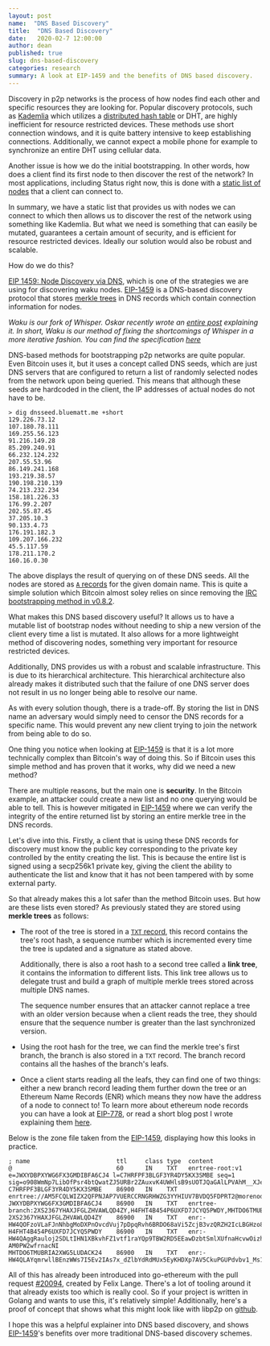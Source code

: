 ```yaml
---
layout: post
name:  "DNS Based Discovery"
title:  "DNS Based Discovery"
date:   2020-02-7 12:00:00
author: dean
published: true
slug: dns-based-discovery
categories: research
summary: A look at EIP-1459 and the benefits of DNS based discovery.
---
```



<DocMetadata />

Discovery in p2p networks is the process of how nodes find each other and specific resources they are looking for. Popular discovery protocols, such as [Kademlia](https://pdos.csail.mit.edu/~petar/papers/maymounkov-kademlia-lncs.pdf) which utilizes a [distributed hash table](https://en.wikipedia.org/wiki/Distributed_hash_table) or DHT, are highly inefficient for resource restricted devices. These methods use short connection windows, and it is quite battery intensive to keep establishing connections. Additionally, we cannot expect a mobile phone for example to synchronize an entire DHT using cellular data.

Another issue is how we do the initial bootstrapping. In other words, how does a client find its first node to then discover the rest of the network? In most applications, including Status right now, this is done with a [static list of nodes](https://specs.status.im/spec/1#bootstrapping) that a client can connect to.

In summary, we have a static list that provides us with nodes we can connect to which then allows us to discover the rest of the network using something like Kademlia. But what we need is something that can easily be mutated, guarantees a certain amount of security, and is efficient for resource restricted devices. Ideally our solution would also be robust and scalable.

How do we do this? 

[EIP 1459: Node Discovery via DNS](https://eips.ethereum.org/EIPS/eip-1459), which is one of the strategies we are using for discovering waku nodes. [EIP-1459](https://eips.ethereum.org/EIPS/eip-1459) is a DNS-based discovery protocol that stores [merkle trees](https://en.wikipedia.org/wiki/Merkle_tree) in DNS records which contain connection information for nodes.

*Waku is our fork of Whisper. Oskar recently wrote an [entire post](https://vac.dev/fixing-whisper-with-waku) explaining it. In short, Waku is our method of fixing the shortcomings of Whisper in a more iterative fashion. You can find the specification [here](https://rfc.vac.dev/spec/6/)*

DNS-based methods for bootstrapping p2p networks are quite popular. Even Bitcoin uses it, but it uses a concept called DNS seeds, which are just DNS servers that are configured to return a list of randomly selected nodes from the network upon being queried. This means that although these seeds are hardcoded in the client, the IP addresses of actual nodes do not have to be.

```console
> dig dnsseed.bluematt.me +short
129.226.73.12
107.180.78.111
169.255.56.123
91.216.149.28
85.209.240.91
66.232.124.232
207.55.53.96
86.149.241.168
193.219.38.57
190.198.210.139
74.213.232.234
158.181.226.33
176.99.2.207
202.55.87.45
37.205.10.3
90.133.4.73
176.191.182.3
109.207.166.232
45.5.117.59
178.211.170.2
160.16.0.30
```

The above displays the result of querying on of these DNS seeds. All the nodes are stored as [`A` records](https://simpledns.plus/help/a-records) for the given domain name. This is quite a simple solution which Bitcoin almost soley relies on since removing the [IRC bootstrapping method in v0.8.2](https://en.bitcoin.it/wiki/Network#IRC).

What makes this DNS based discovery useful? It allows us to have a mutable list of bootstrap nodes without needing to ship a new version of the client every time a list is mutated. It also allows for a more lightweight method of discovering nodes, something very important for resource restricted devices.

Additionally, DNS provides us with a robust and scalable infrastructure. This is due to its hierarchical architecture. This hierarchical architecture also already makes it distributed such that the failure of one DNS server does not result in us no longer being able to resolve our name.

As with every solution though, there is a trade-off. By storing the list in DNS name an adversary would simply need to censor the DNS records for a specific name. This would prevent any new client trying to join the network from being able to do so.

One thing you notice when looking at [EIP-1459](https://eips.ethereum.org/EIPS/eip-1459) is that it is a lot more technically complex than Bitcoin's way of doing this. So if Bitcoin uses this simple method and has proven that it works, why did we need a new method?

There are multiple reasons, but the main one is **security**. In the Bitcoin example, an attacker could create a new list and no one querying would be able to tell. This is however mitigated in [EIP-1459](https://eips.ethereum.org/EIPS/eip-1459) where we can verify the integrity of the entire returned list by storing an entire merkle tree in the DNS records.

Let's dive into this. Firstly, a client that is using these DNS records for discovery must know the public key corresponding to the private key controlled by the entity creating the list. This is because the entire list is signed using a secp256k1 private key, giving the client the ability to authenticate the list and know that it has not been tampered with by some external party.

So that already makes this a lot safer than the method Bitcoin uses. But how are these lists even stored? As previously stated they are stored using **merkle trees** as follows:
 - The root of the tree is stored in a [`TXT` record](https://simpledns.plus/help/txt-records), this record contains the tree's root hash, a sequence number which is incremented every time the tree is updated and a signature as stated above. 
 
    Additionally, there is also a root hash to a second tree called a **link tree**, it contains the information to different lists. This link tree allows us to delegate trust and build a graph of multiple merkle trees stored across multiple DNS names.

    The sequence number ensures that an attacker cannot replace a tree with an older version because when a client reads the tree, they should ensure that the sequence number is greater than the last synchronized version.
    
- Using the root hash for the tree, we can find the merkle tree's first branch, the branch is also stored in a `TXT` record. The branch record contains all the hashes of the branch's leafs.

- Once a client starts reading all the leafs, they can find one of two things: either a new branch record leading them further down the tree or an Ethereum Name Records (ENR) which means they now have the address of a node to connect to! To learn more about ethereum node records you can have a look at [EIP-778](https://eips.ethereum.org/EIPS/eip-778), or read a short blog post I wrote explaining them [here](https://dean.eigenmann.me/blog/2020/01/21/network-addresses-in-ethereum/#enr).

Below is the zone file taken from the [EIP-1459](https://eips.ethereum.org/EIPS/eip-1459), displaying how this looks in practice.

```
; name                        ttl     class type  content
@                             60      IN    TXT   enrtree-root:v1 e=JWXYDBPXYWG6FX3GMDIBFA6CJ4 l=C7HRFPF3BLGF3YR4DY5KX3SMBE seq=1 sig=o908WmNp7LibOfPsr4btQwatZJ5URBr2ZAuxvK4UWHlsB9sUOTJQaGAlLPVAhM__XJesCHxLISo94z5Z2a463gA
C7HRFPF3BLGF3YR4DY5KX3SMBE    86900   IN    TXT   enrtree://AM5FCQLWIZX2QFPNJAP7VUERCCRNGRHWZG3YYHIUV7BVDQ5FDPRT2@morenodes.example.org
JWXYDBPXYWG6FX3GMDIBFA6CJ4    86900   IN    TXT   enrtree-branch:2XS2367YHAXJFGLZHVAWLQD4ZY,H4FHT4B454P6UXFD7JCYQ5PWDY,MHTDO6TMUBRIA2XWG5LUDACK24
2XS2367YHAXJFGLZHVAWLQD4ZY    86900   IN    TXT   enr:-HW4QOFzoVLaFJnNhbgMoDXPnOvcdVuj7pDpqRvh6BRDO68aVi5ZcjB3vzQRZH2IcLBGHzo8uUN3snqmgTiE56CH3AMBgmlkgnY0iXNlY3AyNTZrMaECC2_24YYkYHEgdzxlSNKQEnHhuNAbNlMlWJxrJxbAFvA
H4FHT4B454P6UXFD7JCYQ5PWDY    86900   IN    TXT   enr:-HW4QAggRauloj2SDLtIHN1XBkvhFZ1vtf1raYQp9TBW2RD5EEawDzbtSmlXUfnaHcvwOizhVYLtr7e6vw7NAf6mTuoCgmlkgnY0iXNlY3AyNTZrMaECjrXI8TLNXU0f8cthpAMxEshUyQlK-AM0PW2wfrnacNI
MHTDO6TMUBRIA2XWG5LUDACK24    86900   IN    TXT   enr:-HW4QLAYqmrwllBEnzWWs7I5Ev2IAs7x_dZlbYdRdMUx5EyKHDXp7AV5CkuPGUPdvbv1_Ms1CPfhcGCvSElSosZmyoqAgmlkgnY0iXNlY3AyNTZrMaECriawHKWdDRk2xeZkrOXBQ0dfMFLHY4eENZwdufn1S1o
```

All of this has already been introduced into go-ethereum with the pull request [#20094](https://github.com/ethereum/go-ethereum/pull/20094), created by Felix Lange. There's a lot of tooling around it that already exists too which is really cool. So if your project is written in Golang and wants to use this, it's relatively simple! Additionally, here's a proof of concept that shows what this might look like with libp2p on [github](https://github.com/decanus/dns-discovery).

I hope this was a helpful explainer into DNS based discovery, and shows [EIP-1459](https://eips.ethereum.org/EIPS/eip-1459)'s benefits over more traditional DNS-based discovery schemes.
